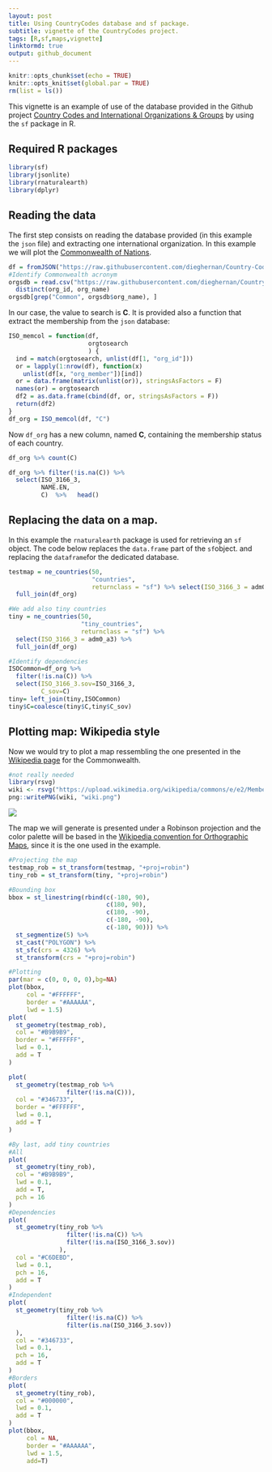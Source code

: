 ```yaml
---
layout: post
title: Using CountryCodes database and sf package.
subtitle: vignette of the CountryCodes project.
tags: [R,sf,maps,vignette]
linktormd: true
output: github_document
---
```



```r
knitr::opts_chunk$set(echo = TRUE)
knitr::opts_knit$set(global.par = TRUE)
rm(list = ls())

```



This vignette is an example of use of the database provided in the Github project [Country Codes and International Organizations & Groups](https://dieghernan.github.io/projects/countrycodes/)
  by using the `sf` package in R.

## Required R packages

```r
library(sf)
library(jsonlite)
library(rnaturalearth)
library(dplyr)

```

## Reading the data
The first step consists on reading the database provided (in this example the `json` file) and extracting one international organization. In this example we will plot the [Commonwealth of Nations](https://en.wikipedia.org/wiki/Commonwealth_of_Nations).

```r
df = fromJSON("https://raw.githubusercontent.com/dieghernan/Country-Codes-and-International-Organizations/master/outputs/Countrycodesfull.json")
#Identify Commonwealth acronym
orgsdb = read.csv("https://raw.githubusercontent.com/dieghernan/Country-Codes-and-International-Organizations/master/outputs/CountrycodesOrgs.csv") %>%
  distinct(org_id, org_name)
orgsdb[grep("Common", orgsdb$org_name), ]
```
 In our case, the value to search is **C**. It is provided also a function that extract the membership from the `json` database:
```r
ISO_memcol = function(df,
                      orgtosearch 
                      ) {
  ind = match(orgtosearch, unlist(df[1, "org_id"]))
  or = lapply(1:nrow(df), function(x)
    unlist(df[x, "org_member"])[ind])
  or = data.frame(matrix(unlist(or)), stringsAsFactors = F)
  names(or) = orgtosearch
  df2 = as.data.frame(cbind(df, or, stringsAsFactors = F))
  return(df2)
}
df_org = ISO_memcol(df, "C")
```

Now `df_org` has a new column, named **C**, containing the membership status of each country.
```r
df_org %>% count(C)

df_org %>% filter(!is.na(C)) %>%
  select(ISO_3166_3,
         NAME.EN,
         C)  %>%   head()

```

## Replacing the data on a map.
In this example the `rnaturalearth` package is used for retrieving an `sf` object.  The code below replaces the `data.frame` part of the `sf`object.
and replacing the `dataframe`for the dedicated database.

```r
testmap = ne_countries(50,
                       "countries",
                       returnclass = "sf") %>% select(ISO_3166_3 = adm0_a3) %>%
  full_join(df_org)

#We add also tiny countries
tiny = ne_countries(50, 
                    "tiny_countries",
                    returnclass = "sf") %>% 
  select(ISO_3166_3 = adm0_a3) %>%
  full_join(df_org)

#Identify dependencies
ISOCommon=df_org %>% 
  filter(!is.na(C)) %>% 
  select(ISO_3166_3.sov=ISO_3166_3,
         C_sov=C)
tiny= left_join(tiny,ISOCommon)
tiny$C=coalesce(tiny$C,tiny$C_sov)
```

## Plotting map: Wikipedia style
Now we would try to plot a map ressembling the one presented in the [Wikipedia page](https://en.wikipedia.org/wiki/Commonwealth_of_Nations) for the Commonwealth.
```r
#not really needed
library(rsvg)
wiki <- rsvg("https://upload.wikimedia.org/wikipedia/commons/e/e2/Member_states_of_the_Commonwealth_of_Nations.svg")
png::writePNG(wiki, "wiki.png")
```
<img src="https://raw.githubusercontent.com/dieghernan/dieghernan.github.io/master/_codes/2019-04-27-Using-CountryCodes/wiki.png">

The map we will generate is presented under a Robinson projection and the color palette will be based in the [Wikipedia convention for Orthographic Maps](https://en.wikipedia.org/wiki/Wikipedia:WikiProject_Maps/Conventions/Orthographic_maps), since it is the one used in the example.


```r
#Projecting the map
testmap_rob = st_transform(testmap, "+proj=robin")
tiny_rob = st_transform(tiny, "+proj=robin")

#Bounding box
bbox = st_linestring(rbind(c(-180, 90),
                           c(180, 90),
                           c(180, -90),
                           c(-180, -90),
                           c(-180, 90))) %>%
  st_segmentize(5) %>%
  st_cast("POLYGON") %>%
  st_sfc(crs = 4326) %>%
  st_transform(crs = "+proj=robin")

#Plotting
par(mar = c(0, 0, 0, 0),bg=NA)
plot(bbox,
     col = "#FFFFFF",
     border = "#AAAAAA",
     lwd = 1.5)
plot(
  st_geometry(testmap_rob),
  col = "#B9B9B9",
  border = "#FFFFFF",
  lwd = 0.1,
  add = T
)

plot(
  st_geometry(testmap_rob %>%
                filter(!is.na(C))),
  col = "#346733",
  border = "#FFFFFF",
  lwd = 0.1,
  add = T
)

#By last, add tiny countries
#All
plot(
  st_geometry(tiny_rob),
  col = "#B9B9B9",
  lwd = 0.1,
  add = T,
  pch = 16
)
#Dependencies
plot(
  st_geometry(tiny_rob %>%
                filter(!is.na(C)) %>%
                filter(!is.na(ISO_3166_3.sov))
              ),
  col = "#C6DEBD",
  lwd = 0.1,
  pch = 16,
  add = T
)
#Independent
plot(
  st_geometry(tiny_rob %>%
                filter(!is.na(C)) %>%
                filter(is.na(ISO_3166_3.sov))
  ),
  col = "#346733",
  lwd = 0.1,
  pch = 16,
  add = T
)
#Borders
plot(
  st_geometry(tiny_rob),
  col = "#000000",
  lwd = 0.1,
  add = T
)
plot(bbox,
     col = NA,
     border = "#AAAAAA",
     lwd = 1.5,
     add=T)

```
